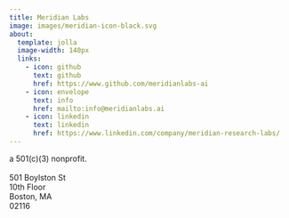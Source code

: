 ```yaml
---
title: Meridian Labs
image: images/meridian-icon-black.svg
about:
  template: jolla
  image-width: 140px
  links:
    - icon: github
      text: github
      href: https://www.github.com/meridianlabs-ai
    - icon: envelope
      text: info
      href: mailto:info@meridianlabs.ai
    - icon: linkedin
      text: linkedin
      href: https://www.linkedin.com/company/meridian-research-labs/
---
```


a 501(c)(3) nonprofit.<br/><br/>
501 Boylston St<br/>
10th Floor<br/>
Boston, MA<br/>
02116<br/>


